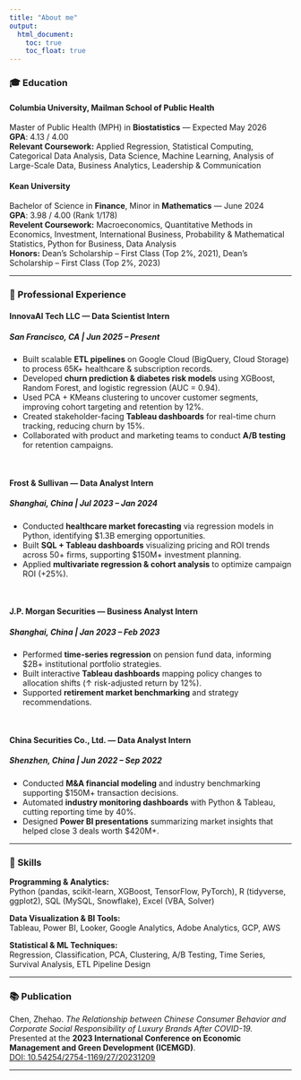 ```yaml
---
title: "About me"
output: 
  html_document:
    toc: true
    toc_float: true
---
```


### 🎓 Education

#### **Columbia University, Mailman School of Public Health**  
Master of Public Health (MPH) in **Biostatistics** — Expected May 2026  
**GPA**: 4.13 / 4.00  
**Relevant Coursework:** Applied Regression, Statistical Computing, Categorical Data Analysis, Data Science, Machine Learning, Analysis of Large-Scale Data, Business Analytics, Leadership & Communication  


#### **Kean University**  
Bachelor of Science in **Finance**, Minor in **Mathematics** — June 2024  
**GPA**: 3.98 / 4.00 (Rank 1/178)  
**Revelent Coursework:** Macroeconomics, Quantitative Methods in Economics, Investment, International Business, Probability & Mathematical Statistics, Python for Business, Data Analysis <br>
**Honors:** Dean’s Scholarship – First Class (Top 2%, 2021), Dean’s Scholarship – First Class (Top 2%, 2023)

---

### 💼 Professional Experience

#### **InnovaAI Tech LLC** — Data Scientist Intern  
##### San Francisco, CA | Jun 2025 – Present 
- Built scalable **ETL pipelines** on Google Cloud (BigQuery, Cloud Storage) to process 65K+ healthcare & subscription records.  
- Developed **churn prediction & diabetes risk models** using XGBoost, Random Forest, and logistic regression (AUC = 0.94).  
- Used PCA + KMeans clustering to uncover customer segments, improving cohort targeting and retention by 12%.  
- Created stakeholder-facing **Tableau dashboards** for real-time churn tracking, reducing churn by 15%.  
- Collaborated with product and marketing teams to conduct **A/B testing** for retention campaigns.

<br>

#### **Frost & Sullivan** — Data Analyst Intern  
##### Shanghai, China | Jul 2023 – Jan 2024  
- Conducted **healthcare market forecasting** via regression models in Python, identifying $1.3B emerging opportunities.  
- Built **SQL + Tableau dashboards** visualizing pricing and ROI trends across 50+ firms, supporting $150M+ investment planning.  
- Applied **multivariate regression & cohort analysis** to optimize campaign ROI (+25%).

<br>

#### **J.P. Morgan Securities** — Business Analyst Intern  
##### Shanghai, China | Jan 2023 – Feb 2023  
- Performed **time-series regression** on pension fund data, informing $2B+ institutional portfolio strategies.  
- Built interactive **Tableau dashboards** mapping policy changes to allocation shifts (↑ risk-adjusted return by 12%).  
- Supported **retirement market benchmarking** and strategy recommendations.

<br>

#### **China Securities Co., Ltd.** — Data Analyst Intern  
##### Shenzhen, China | Jun 2022 – Sep 2022  
- Conducted **M&A financial modeling** and industry benchmarking supporting $150M+ transaction decisions.  
- Automated **industry monitoring dashboards** with Python & Tableau, cutting reporting time by 40%.  
- Designed **Power BI presentations** summarizing market insights that helped close 3 deals worth $420M+.

---

### 🧠 Skills

**Programming & Analytics:**  
Python (pandas, scikit-learn, XGBoost, TensorFlow, PyTorch), R (tidyverse, ggplot2), SQL (MySQL, Snowflake), Excel (VBA, Solver)

**Data Visualization & BI Tools:**  
Tableau, Power BI, Looker, Google Analytics, Adobe Analytics, GCP, AWS

**Statistical & ML Techniques:**  
Regression, Classification, PCA, Clustering, A/B Testing, Time Series, Survival Analysis, ETL Pipeline Design

---

### 📚 Publication

Chen, Zhehao. *The Relationship between Chinese Consumer Behavior and Corporate Social Responsibility of Luxury Brands After COVID-19.*  
Presented at the **2023 International Conference on Economic Management and Green Development (ICEMGD)**.  
[DOI: 10.54254/2754-1169/27/20231209](http://dx.doi.org/10.54254/2754-1169/27/20231209)

---








